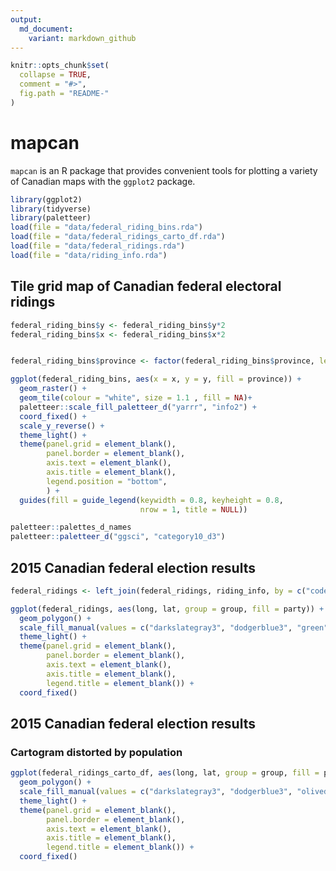 ```yaml
---
output:
  md_document:
    variant: markdown_github
---
```


<!-- README.md is generated from README.Rmd. Please edit that file -->

```r
knitr::opts_chunk$set(
  collapse = TRUE,
  comment = "#>",
  fig.path = "README-"
)
```

# mapcan

`mapcan` is an R package that provides convenient tools for plotting a variety of Canadian maps with the `ggplot2` package. 

```r
library(ggplot2)
library(tidyverse)
library(paletteer)
load(file = "data/federal_riding_bins.rda")
load(file = "data/federal_ridings_carto_df.rda")
load(file = "data/federal_ridings.rda")
load(file = "data/riding_info.rda")
```


## Tile grid map of Canadian federal electoral ridings

```r

federal_riding_bins$y <- federal_riding_bins$y*2
federal_riding_bins$x <- federal_riding_bins$x*2


federal_riding_bins$province <- factor(federal_riding_bins$province, levels = c("BC", "AB", "SK", "MB", "ON", "QC", "NL", "NB", "PE", "NS"))

ggplot(federal_riding_bins, aes(x = x, y = y, fill = province)) +
  geom_raster() +
  geom_tile(colour = "white", size = 1.1 , fill = NA)+
  paletteer::scale_fill_paletteer_d("yarrr", "info2") +
  coord_fixed() +
  scale_y_reverse() +
  theme_light() +
  theme(panel.grid = element_blank(),
        panel.border = element_blank(),
        axis.text = element_blank(), 
        axis.title = element_blank(),
        legend.position = "bottom",
        ) +
  guides(fill = guide_legend(keywidth = 0.8, keyheight = 0.8,
                             nrow = 1, title = NULL))


```

```r
paletteer::palettes_d_names
paletteer::paletteer_d("ggsci", "category10_d3")
```
## 2015 Canadian federal election results

```r
federal_ridings <- left_join(federal_ridings, riding_info, by = c("code" = "riding_code"))

ggplot(federal_ridings, aes(long, lat, group = group, fill = party)) +
  geom_polygon() +
  scale_fill_manual(values = c("darkslategray3", "dodgerblue3", "green", "firebrick1", "darkorange1")) +
  theme_light() +
  theme(panel.grid = element_blank(),
        panel.border = element_blank(),
        axis.text = element_blank(), 
        axis.title = element_blank(),
        legend.title = element_blank()) +
  coord_fixed()
```



## 2015 Canadian federal election results
### Cartogram distorted by population

```r
ggplot(federal_ridings_carto_df, aes(long, lat, group = group, fill = party)) +
  geom_polygon() +
  scale_fill_manual(values = c("darkslategray3", "dodgerblue3", "olivedrab3", "firebrick1", "darkorange1")) +
  theme_light() +
  theme(panel.grid = element_blank(),
        panel.border = element_blank(),
        axis.text = element_blank(), 
        axis.title = element_blank(),
        legend.title = element_blank()) +
  coord_fixed()
```

